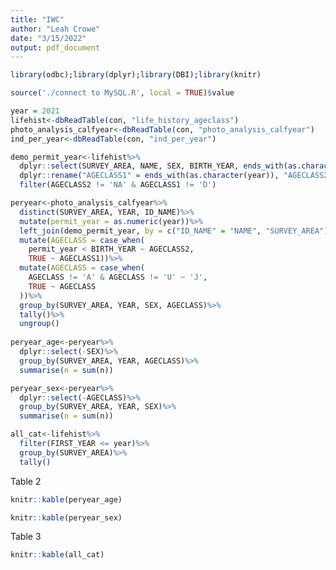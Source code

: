 ```yaml
---
title: "IWC"
author: "Leah Crowe"
date: "3/15/2022"
output: pdf_document
---
```


```r
library(odbc);library(dplyr);library(DBI);library(knitr)

source('./connect to MySQL.R', local = TRUE)$value

year = 2021
lifehist<-dbReadTable(con, "life_history_ageclass")
photo_analysis_calfyear<-dbReadTable(con, "photo_analysis_calfyear")
ind_per_year<-dbReadTable(con, "ind_per_year")

demo_permit_year<-lifehist%>%
  dplyr::select(SURVEY_AREA, NAME, SEX, BIRTH_YEAR, ends_with(as.character(year)), ends_with(as.character(year+1)))%>%
  dplyr::rename("AGECLASS1" = ends_with(as.character(year)), "AGECLASS2" = ends_with(as.character(year+1)))%>%
  filter(AGECLASS2 != 'NA' & AGECLASS1 != 'D')

peryear<-photo_analysis_calfyear%>%
  distinct(SURVEY_AREA, YEAR, ID_NAME)%>%
  mutate(permit_year = as.numeric(year))%>%
  left_join(demo_permit_year, by = c("ID_NAME" = "NAME", "SURVEY_AREA"))%>%
  mutate(AGECLASS = case_when(
    permit_year < BIRTH_YEAR ~ AGECLASS2,
    TRUE ~ AGECLASS1))%>%
  mutate(AGECLASS = case_when(
    AGECLASS != 'A' & AGECLASS != 'U' ~ 'J',
    TRUE ~ AGECLASS
  ))%>%
  group_by(SURVEY_AREA, YEAR, SEX, AGECLASS)%>%
  tally()%>%
  ungroup()
  
peryear_age<-peryear%>%
  dplyr::select(-SEX)%>%
  group_by(SURVEY_AREA, YEAR, AGECLASS)%>%
  summarise(n = sum(n))

peryear_sex<-peryear%>%
  dplyr::select(-AGECLASS)%>%
  group_by(SURVEY_AREA, YEAR, SEX)%>%
  summarise(n = sum(n))

all_cat<-lifehist%>%
  filter(FIRST_YEAR <= year)%>%
  group_by(SURVEY_AREA)%>%
  tally()

```

Table 2
```r
knitr::kable(peryear_age)

knitr::kable(peryear_sex)
```

Table 3
```r
knitr::kable(all_cat)
```


